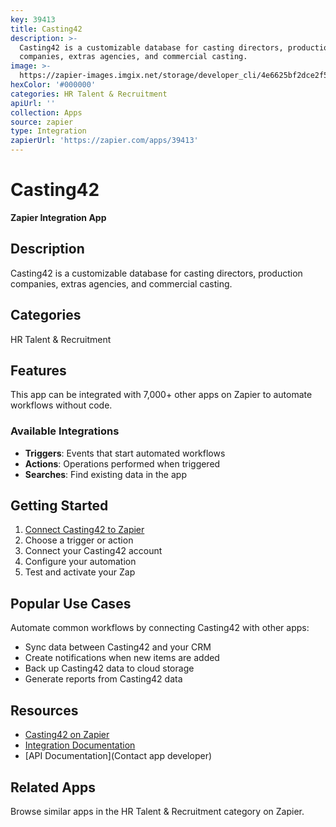 ```yaml
---
key: 39413
title: Casting42
description: >-
  Casting42 is a customizable database for casting directors, production
  companies, extras agencies, and commercial casting.
image: >-
  https://zapier-images.imgix.net/storage/developer_cli/4e6625bf2dce2f52b6f81f4ced71c2d4.png?auto=format%2Ccompress&ixlib=python-3.0.0&q=50
hexColor: '#000000'
categories: HR Talent & Recruitment
apiUrl: ''
collection: Apps
source: zapier
type: Integration
zapierUrl: 'https://zapier.com/apps/39413'
---
```

# Casting42

**Zapier Integration App**

## Description

Casting42 is a customizable database for casting directors, production companies, extras agencies, and commercial casting.

## Categories

HR Talent & Recruitment

## Features

This app can be integrated with 7,000+ other apps on Zapier to automate workflows without code.

### Available Integrations

- **Triggers**: Events that start automated workflows
- **Actions**: Operations performed when triggered
- **Searches**: Find existing data in the app

## Getting Started

1. [Connect Casting42 to Zapier](https://zapier.com/apps/39413)
2. Choose a trigger or action
3. Connect your Casting42 account
4. Configure your automation
5. Test and activate your Zap

## Popular Use Cases

Automate common workflows by connecting Casting42 with other apps:

- Sync data between Casting42 and your CRM
- Create notifications when new items are added
- Back up Casting42 data to cloud storage
- Generate reports from Casting42 data

## Resources

- [Casting42 on Zapier](https://zapier.com/apps/39413)
- [Integration Documentation](https://zapier.com/apps/39413/integrations)
- [API Documentation](Contact app developer)

## Related Apps

Browse similar apps in the HR Talent & Recruitment category on Zapier.
